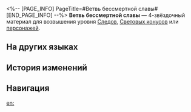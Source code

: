 <%-- [PAGE_INFO]
PageTitle=#Ветвь бессмертной славы#
[END_PAGE_INFO] --%>
{{Предмет Инфобокс
|id          = 113003
|Изображение = Предмет Ветвь бессмертной славы.png
|Тип         = Материал Следов
|Тип2        = Материал возвышения персонажа
|Инвентарь   = Материалы улучшения
|Редкость    = 4
|Эффект      = 
|Описание    = Иссохшая ветвь из древнего божественного творения. Продвинутый материал для усиления.
|Источник1   = [[Мерзость Изобилия на уровне Равновесия 4 или выше]]
|Источник2   = [[Универсальная машина для синтеза: Синтез материалов]]
|Источник3   = [[Противники в Расходящейся вселенной]]
|Источник4   = [[Противники в Виртуальной вселенной]]
|Источник5   = [[Универсальная машина для синтеза: Обмен материалов]]
}}
{{Описание|Источник бесконечной жизни долгоживущих видов Сяньчжоу. Остатки влияния Изобилия. После Трёх бедствий Сяньчжоу был опустошён.<br /><br />''«Согласно постановлению Комиссии десяти владык, все, кто приближается к состоянию поражения Марой, будут схвачены судьями и брошены в тюрьму».''}}
'''Ветвь бессмертной славы''' — 4-звёздочный материал для возвышения уровня [[Следы|Следов]], [[Световые конусы|Световых конусов]] или [[Персонажи|персонажей]].

==На других языках==
{{На других языках
|en   = Immortal Lumintwig
|zhs  = 永寿荣枝
|zht  = 永壽榮枝
|ja   = 永寿の栄枝
|ko   = 영생의 가지
|es   = Rama gloriosa inmortal
|fr   = Branche-lumière immortelle
|ru   = Ветвь бессмертной славы
|th   = Immortal Lumintwig
|vi   = Cành Cây Trường Thọ
|de   = Unsterblicher glorreicher Zweig
|id   = Immortal Lumintwig
|pt   = Luminivinha Imortal
}}

==История изменений==
{{История изменений|3.5}}

==Навигация==
{{Материалы улучшения Навбокс}}

[[en:]]